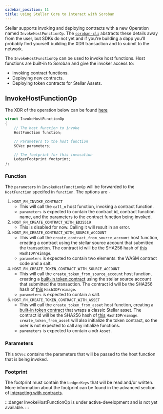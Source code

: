 ```yaml
---
sidebar_position: 11
title: Using Stellar Core to interact with Soroban
---
```


Stellar supports invoking and deploying contracts with a new Operation named `InvokeHostFunctionOp`. The [`soroban-cli`] abstracts these details away from the
user, but SDKs do not yet and if you're building a dapp you'll probably find yourself building the XDR transaction and to submit to
the network.

The `InvokeHostFunctionOp` can be used to invoke host functions. Host functions are built-in to Soroban and give the invoker access to:
- Invoking contract functions.
- Deploying new contracts.
- Deploying token contracts for Stellar Assets.

[`soroban-cli`]: ../getting-started/setup#install-the-soroban-cli

## InvokeHostFunctionOp

The XDR of the operation below can be found
[here](https://github.com/stellar/stellar-xdr-next/blob/161e2e5b64425a49f9ccfef7f732ae742ed5eec4/Stellar-transaction.x#L486)
```c++
struct InvokeHostFunctionOp
{
    // The host function to invoke
    HostFunction function;

    // Parameters to the host function
    SCVec parameters;

    // The footprint for this invocation
    LedgerFootprint footprint;
};
```

### Function
The `parameters` in `InvokeHostFunctionOp` will be forwarded to the
`HostFunction` specifed in `function`. The options are - 
1. `HOST_FN_INVOKE_CONTRACT`
   - This will call the `call_n` host function, invoking a contract function.
   - `parameters` is
     expected to contain the contract id, contract function name, and the
     parameters to the contract function being invoked. 
2. `HOST_FN_CREATE_CONTRACT_WITH_ED25519`
   - This is disabled for now. Calling it will result in an error.
3. `HOST_FN_CREATE_CONTRACT_WITH_SOURCE_ACCOUNT`
   - This will call the `create_contract_from_source_account` host function,
     creating a contract using the stellar source account that submitted the
     transaction. The contract id will be the SHA256 hash of
     [this](https://github.com/stellar/stellar-xdr-next/blob/161e2e5b64425a49f9ccfef7f732ae742ed5eec4/Stellar-transaction.x#L594) `HashIDPreimage`.
   - `parameters` is expected to contain two elements: the WASM contract code and a
     salt. 
4. `HOST_FN_CREATE_TOKEN_CONTRACT_WITH_SOURCE_ACCOUNT`
    - This will call the `create_token_from_source_account` host function,
     creating a [built-in token contract] using the stellar source account that submitted the
     transaction. The contract id will be the SHA256 hash of
     [this](https://github.com/stellar/stellar-xdr-next/blob/161e2e5b64425a49f9ccfef7f732ae742ed5eec4/Stellar-transaction.x#L594) `HashIDPreimage`.
   - `parameters` is expected to contain a salt.
5. `HOST_FN_CREATE_TOKEN_CONTRACT_WITH_ASSET`
   - This will call the `create_token_from_asset` host function, creating a
     [built-in token contract] that wraps a classic Stellar asset.
     The contract id will be the SHA256 hash of
     [this](https://github.com/stellar/stellar-xdr-next/blob/161e2e5b64425a49f9ccfef7f732ae742ed5eec4/Stellar-transaction.x#L592) `HashIDPreimage`. `create_token_from_asset` will also initialize the token
     contract, so the user is not expected to call any intialize functions.
   - `parameters` is expected to contain a xdr `Asset`.

[built-in token contract]: ../built-in-contracts/token-contract.mdx

### Parameters
This `SCVec` contains the parameters that will be passed to the host function that is being invoked.

### Footprint
The footprint must contain the `LedgerKeys` that will be read and/or written. More
information about the footprint can be found in the advanced section of [interacting with contracts](interacting-with-contracts#storage-footprint-and-preflight).

:::danger
InvokeHostFunctionOp is under active-development and is not yet available.
:::
